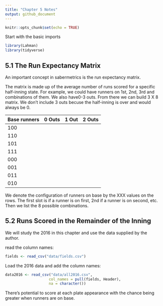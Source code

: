 ```yaml
---
title: "Chapter 5 Notes"
output: github_document
---
```


```r
knitr::opts_chunk$set(echo = TRUE)
```

Start with the basic imports 

```r
library(Lahman)
library(tidyverse)
```

## 5.1 The Run Expectancy Matrix

An important concept in sabermetrics is the run expectancy matrix.

The matrix is made up of the average number of runs scored for a specific half-inning state. For example, we could have runners on 1st, 2nd, 3rd and combinations of them.  We also have0-3 outs. From there we can build 3 X 8 matrix. We don't include 3 outs becuse the half-inning is over and would always be 0.

Base runners  | 0 Outs        | 1 Out         | 2 Outs
------------- | ------------- | ------------- | -------------
100           |               |               |
110           |               |               |
101           |               |               |
111           |               |               |
000           |               |               |
001           |               |               |
011           |               |               |
010           |               |               |

 We denote the configuration of runners on base by the XXX values on the rows. The first slot is if a runner is on first, 2nd if a runner is on second, etc. Then we list the 8 possible combinations.

## 5.2 Runs Scored in the Remainder of the Inning

We will study the 2016 in this chapter and use the data supplied by the author.

read the column names:
 
 ```r
 fields <- read_csv("data/fields.csv")
 ```
 
Load the 2016 data and add the column names:

 ```r
data2016 <- read_csv("data/all2016.csv",
                     col_names = pull(fields, Header),
                     na = character())
```
There's potential to score at each plate appearance with the chance being greater when runners are on base. 

